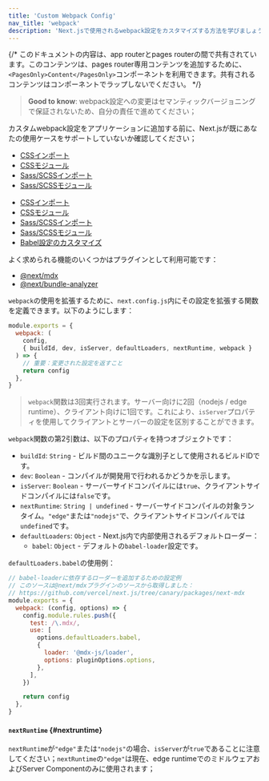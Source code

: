 ```yaml
---
title: 'Custom Webpack Config'
nav_title: 'webpack'
description: 'Next.jsで使用されるwebpack設定をカスタマイズする方法を学びましょう'
---
```


{/* このドキュメントの内容は、app routerとpages routerの間で共有されています。このコンテンツは、pages router専用コンテンツを追加するために、`<PagesOnly>Content</PagesOnly>`コンポーネントを利用できます。共有されるコンテンツはコンポーネントでラップしないでください。 */}

> **Good to know**: webpack設定への変更はセマンティックバージョニングで保証されないため、自分の責任で進めてください；

カスタムwebpack設定をアプリケーションに追加する前に、Next.jsが既にあなたの使用ケースをサポートしていないか確認してください；

<AppOnly>

- [CSSインポート](/docs/app/building-your-application/styling/css)
- [CSSモジュール](/docs/app/building-your-application/styling/css#css-modules)
- [Sass/SCSSインポート](/docs/app/building-your-application/styling/sass)
- [Sass/SCSSモジュール](/docs/app/building-your-application/styling/sass)

</AppOnly>

<PagesOnly>

- [CSSインポート](https://nextjs.org/docs/canary/pages/building-your-application/styling)
- [CSSモジュール](https://nextjs.org/docs/canary/pages/building-your-application/styling/css)
- [Sass/SCSSインポート](https://nextjs.org/docs/canary/pages/building-your-application/styling/sass)
- [Sass/SCSSモジュール](https://nextjs.org/docs/canary/pages/building-your-application/styling/sass)
- [Babel設定のカスタマイズ](https://nextjs.org/docs/canary/pages/building-your-application/configuring/babel)

</PagesOnly>

よく求められる機能のいくつかはプラグインとして利用可能です：

- [@next/mdx](https://github.com/vercel/next.js/tree/canary/packages/next-mdx)
- [@next/bundle-analyzer](https://github.com/vercel/next.js/tree/canary/packages/next-bundle-analyzer)

`webpack`の使用を拡張するために、`next.config.js`内にその設定を拡張する関数を定義できます。以下のようにします：

```js title="next.config.js"
module.exports = {
  webpack: (
    config,
    { buildId, dev, isServer, defaultLoaders, nextRuntime, webpack }
  ) => {
    // 重要：変更された設定を返すこと
    return config
  },
}
```

> `webpack`関数は3回実行されます。サーバー向けに2回（nodejs / edge runtime）、クライアント向けに1回です。これにより、`isServer`プロパティを使用してクライアントとサーバーの設定を区別することができます。

`webpack`関数の第2引数は、以下のプロパティを持つオブジェクトです：

- `buildId`: `String` - ビルド間のユニークな識別子として使用されるビルドIDです。
- `dev`: `Boolean` - コンパイルが開発用で行われるかどうかを示します。
- `isServer`: `Boolean` - サーバーサイドコンパイルには`true`、クライアントサイドコンパイルには`false`です。
- `nextRuntime`: `String | undefined` - サーバーサイドコンパイルの対象ランタイム。`"edge"`または`"nodejs"`で、クライアントサイドコンパイルでは`undefined`です。
- `defaultLoaders`: `Object` - Next.js内で内部使用されるデフォルトローダー：
  - `babel`: `Object` - デフォルトの`babel-loader`設定です。

`defaultLoaders.babel`の使用例：

```js
// babel-loaderに依存するローダーを追加するための設定例
// このソースは@next/mdxプラグインのソースから取得しました：
// https://github.com/vercel/next.js/tree/canary/packages/next-mdx
module.exports = {
  webpack: (config, options) => {
    config.module.rules.push({
      test: /\.mdx/,
      use: [
        options.defaultLoaders.babel,
        {
          loader: '@mdx-js/loader',
          options: pluginOptions.options,
        },
      ],
    })

    return config
  },
}
```

#### `nextRuntime` {#nextruntime}

`nextRuntime`が`"edge"`または`"nodejs"`の場合、`isServer`が`true`であることに注意してください；`nextRuntime`の`"edge"`は現在、edge runtimeでのミドルウェアおよびServer Componentのみに使用されます；

